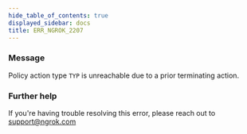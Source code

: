 ```yaml
---
hide_table_of_contents: true
displayed_sidebar: docs
title: ERR_NGROK_2207
---
```


### Message

Policy action type `TYP` is unreachable due to a prior terminating action.

<ErrorDetails />

### Further help

If you're having trouble resolving this error, please reach out to [support@ngrok.com](mailto:support@ngrok.com?subject=Help%20with%20ERR_NGROK_2207)
